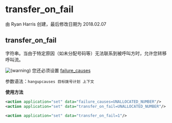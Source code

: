# transfer_on_fail

由 Ryan Harris 创建，最后修改日期为 2018.02.07

## transfer_on_fail

字符串。当由于特定原因（如未分配号码等）无法联系到被呼叫方时，允许您转移呼叫流。

![(warning)](/images/icons/emoticons/warning.svg) 您还必须设置 [failure_causes](../FreeSWITCH-Explained/Dialplan/Variables-Master-List_16352570.mdx#failure_causes)

参数语法：`hangupcauses 目标拨号计划 上下文`

**使用方法**

```xml
<action application="set" data="failure_causes=UNALLOCATED_NUMBER"/>
<action application="set" data="transfer_on_fail=UNALLOCATED_NUMBER"/>
```

```xml
<action application="set" data="transfer_on_fail=1"/>
```
